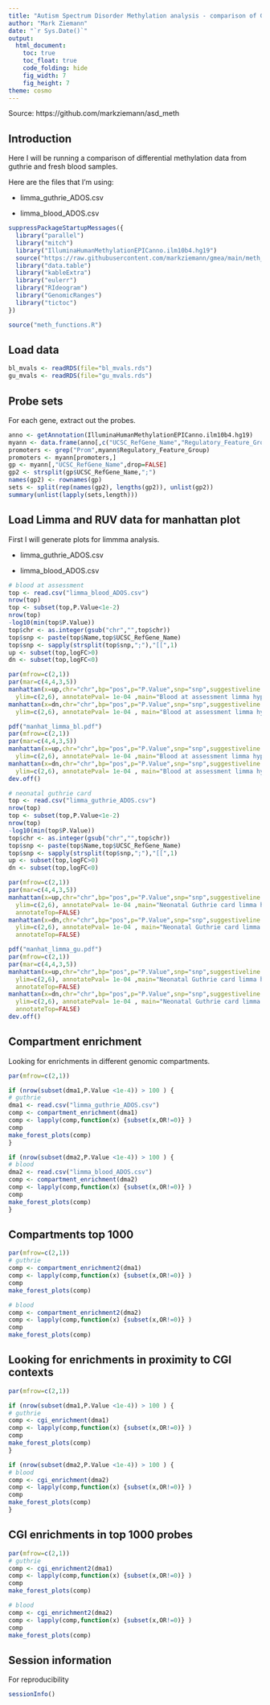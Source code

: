 ```yaml
---
title: "Autism Spectrum Disorder Methylation analysis - comparison of Guthrie card and fresh blood"
author: "Mark Ziemann"
date: "`r Sys.Date()`"
output:
  html_document:
    toc: true
    toc_float: true
    code_folding: hide
    fig_width: 7
    fig_height: 7
theme: cosmo
---
```


Source: https://github.com/markziemann/asd_meth

## Introduction

Here I will be running a comparison of differential methylation data from guthrie and fresh blood samples.

Here are the files that I'm using:

* limma_guthrie_ADOS.csv

* limma_blood_ADOS.csv

```r

suppressPackageStartupMessages({
  library("parallel")
  library("mitch")
  library("IlluminaHumanMethylationEPICanno.ilm10b4.hg19")
  source("https://raw.githubusercontent.com/markziemann/gmea/main/meth_functions.R")
  library("data.table")
  library("kableExtra")
  library("eulerr")
  library("RIdeogram")
  library("GenomicRanges")
  library("tictoc")
})

source("meth_functions.R")

```


## Load data

```r

bl_mvals <- readRDS(file="bl_mvals.rds")
gu_mvals <- readRDS(file="gu_mvals.rds")

```

## Probe sets

For each gene, extract out the probes.

```r

anno <- getAnnotation(IlluminaHumanMethylationEPICanno.ilm10b4.hg19)
myann <- data.frame(anno[,c("UCSC_RefGene_Name","Regulatory_Feature_Group","Islands_Name","Relation_to_Island")])
promoters <- grep("Prom",myann$Regulatory_Feature_Group)
promoters <- myann[promoters,]
gp <- myann[,"UCSC_RefGene_Name",drop=FALSE]
gp2 <- strsplit(gp$UCSC_RefGene_Name,";")
names(gp2) <- rownames(gp)
sets <- split(rep(names(gp2), lengths(gp2)), unlist(gp2))
summary(unlist(lapply(sets,length)))

```

## Load Limma and RUV data for manhattan plot

First I will generate plots for limmma analysis.

* limma_guthrie_ADOS.csv

* limma_blood_ADOS.csv

```r

# blood at assessment
top <- read.csv("limma_blood_ADOS.csv")
nrow(top)
top <- subset(top,P.Value<1e-2)
nrow(top)
-log10(min(top$P.Value))
top$chr <- as.integer(gsub("chr","",top$chr))
top$snp <- paste(top$Name,top$UCSC_RefGene_Name)
top$snp <- sapply(strsplit(top$snp,";"),"[[",1)
up <- subset(top,logFC>0)
dn <- subset(top,logFC<0)

par(mfrow=c(2,1))
par(mar=c(4,4,3,5))
manhattan(x=up,chr="chr",bp="pos",p="P.Value",snp="snp",suggestiveline = -log10(1e-04),
  ylim=c(2,6), annotatePval= 1e-04 ,main="Blood at assessment limma hypermethylated")
manhattan(x=dn,chr="chr",bp="pos",p="P.Value",snp="snp",suggestiveline = -log10(1e-04),
  ylim=c(2,6), annotatePval= 1e-04 , main="Blood at assessment limma hypomethylated")

pdf("manhat_limma_bl.pdf")
par(mfrow=c(2,1))
par(mar=c(4,4,3,5))
manhattan(x=up,chr="chr",bp="pos",p="P.Value",snp="snp",suggestiveline = -log10(1e-04),
  ylim=c(2,6), annotatePval= 1e-04 ,main="Blood at assessment limma hypermethylated")
manhattan(x=dn,chr="chr",bp="pos",p="P.Value",snp="snp",suggestiveline = -log10(1e-04),
  ylim=c(2,6), annotatePval= 1e-04 , main="Blood at assessment limma hypomethylated")
dev.off()

# neonatal guthrie card
top <- read.csv("limma_guthrie_ADOS.csv")
nrow(top)
top <- subset(top,P.Value<1e-2)
nrow(top)
-log10(min(top$P.Value))
top$chr <- as.integer(gsub("chr","",top$chr))
top$snp <- paste(top$Name,top$UCSC_RefGene_Name)
top$snp <- sapply(strsplit(top$snp,";"),"[[",1)
up <- subset(top,logFC>0)
dn <- subset(top,logFC<0)

par(mfrow=c(2,1))
par(mar=c(4,4,3,5))
manhattan(x=up,chr="chr",bp="pos",p="P.Value",snp="snp",suggestiveline = -log10(1e-04),
  ylim=c(2,6), annotatePval= 1e-04 ,main="Neonatal Guthrie card limma hypermethylated",
  annotateTop=FALSE)
manhattan(x=dn,chr="chr",bp="pos",p="P.Value",snp="snp",suggestiveline = -log10(1e-04),
  ylim=c(2,6), annotatePval= 1e-04 , main="Neonatal Guthrie card limma hypomethylated",
  annotateTop=FALSE)

pdf("manhat_limma_gu.pdf")
par(mfrow=c(2,1))
par(mar=c(4,4,3,5))
manhattan(x=up,chr="chr",bp="pos",p="P.Value",snp="snp",suggestiveline = -log10(1e-04),
  ylim=c(2,6), annotatePval= 1e-04 ,main="Neonatal Guthrie card limma hypermethylated",
  annotateTop=FALSE)
manhattan(x=dn,chr="chr",bp="pos",p="P.Value",snp="snp",suggestiveline = -log10(1e-04),
  ylim=c(2,6), annotatePval= 1e-04 , main="Neonatal Guthrie card limma hypomethylated",
  annotateTop=FALSE)
dev.off()

```

## Compartment enrichment

Looking for enrichments in different genomic compartments.

```r

par(mfrow=c(2,1))

if (nrow(subset(dma1,P.Value <1e-4)) > 100 ) {
# guthrie
dma1 <- read.csv("limma_guthrie_ADOS.csv")
comp <- compartment_enrichment(dma1)
comp <- lapply(comp,function(x) {subset(x,OR!=0)} )
comp
make_forest_plots(comp)
}

if (nrow(subset(dma2,P.Value <1e-4)) > 100 ) {
# blood
dma2 <- read.csv("limma_blood_ADOS.csv")
comp <- compartment_enrichment(dma2)
comp <- lapply(comp,function(x) {subset(x,OR!=0)} )
comp
make_forest_plots(comp)
}

```

## Compartments top 1000

```r

par(mfrow=c(2,1))
# guthrie
comp <- compartment_enrichment2(dma1)
comp <- lapply(comp,function(x) {subset(x,OR!=0)} )
comp
make_forest_plots(comp)

# blood
comp <- compartment_enrichment2(dma2)
comp <- lapply(comp,function(x) {subset(x,OR!=0)} )
comp
make_forest_plots(comp)

```

## Looking for enrichments in proximity to CGI contexts

```r

par(mfrow=c(2,1))

if (nrow(subset(dma1,P.Value <1e-4)) > 100 ) {
# guthrie
comp <- cgi_enrichment(dma1)
comp <- lapply(comp,function(x) {subset(x,OR!=0)} )
comp
make_forest_plots(comp)
}

if (nrow(subset(dma2,P.Value <1e-4)) > 100 ) {
# blood
comp <- cgi_enrichment(dma2)
comp <- lapply(comp,function(x) {subset(x,OR!=0)} )
comp
make_forest_plots(comp)
}

```

## CGI enrichments in top 1000 probes


```r

par(mfrow=c(2,1))
# guthrie
comp <- cgi_enrichment2(dma1)
comp <- lapply(comp,function(x) {subset(x,OR!=0)} )
comp
make_forest_plots(comp)

# blood
comp <- cgi_enrichment2(dma2)
comp <- lapply(comp,function(x) {subset(x,OR!=0)} )
comp
make_forest_plots(comp)

```

## Session information

For reproducibility

```r

sessionInfo()

```
